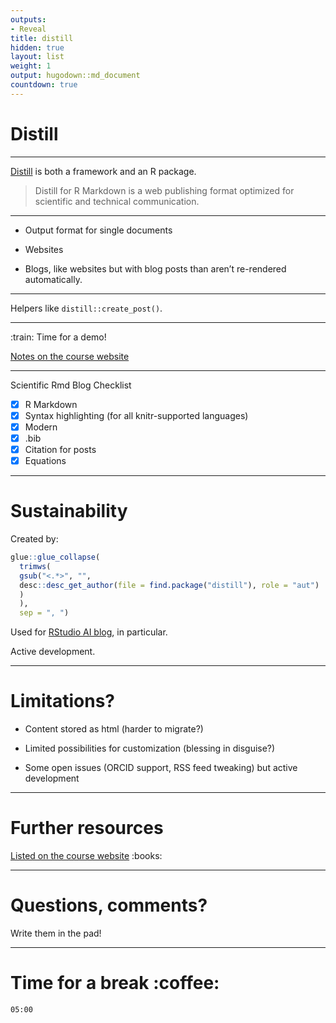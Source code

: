 ```yaml
---
outputs:
- Reveal
title: distill
hidden: true
layout: list
weight: 1
output: hugodown::md_document
countdown: true
---
```


# Distill

---

[Distill](rstudio.github.io/distill/) is both a framework and an R package.

> Distill for R Markdown is a web publishing format optimized for scientific and technical communication.

---

* Output format for single documents

* Websites

* Blogs, like websites but with blog posts than aren't re-rendered automatically.

---

Helpers like `distill::create_post()`.

---

:train: Time for a demo!

[Notes on the course website](/distill/demo/)

---

Scientific Rmd Blog Checklist

* [x] R Markdown
* [x] Syntax highlighting (for all knitr-supported languages)
* [x] Modern
* [x] .bib
* [x] Citation for posts
* [x] Equations

---

# Sustainability

Created by:

```r
glue::glue_collapse(
  trimws(
  gsub("<.*>", "",
  desc::desc_get_author(file = find.package("distill"), role = "aut")
  )
  ), 
  sep = ", ")
```

Used for [RStudio AI blog](https://blogs.rstudio.com/ai/), in particular.

Active development.

---

# Limitations?

* Content stored as html (harder to migrate?)

* Limited possibilities for customization (blessing in disguise?)

* Some open issues (ORCID support, RSS feed tweaking) but active development

---

# Further resources

[Listed on the course website](/distill/further-resources/) :books:

---

# Questions, comments?

Write them in the pad!

---

# Time for a break :coffee:

<!--html_preserve-->

<div id="timer_5ee3a3da" class="countdown" style="top:100;left:0;" data-warnwhen="0">

<code class="countdown-time"><span class="countdown-digits minutes">05</span><span class="countdown-digits colon">:</span><span class="countdown-digits seconds">00</span></code>

</div>

<!--/html_preserve-->
